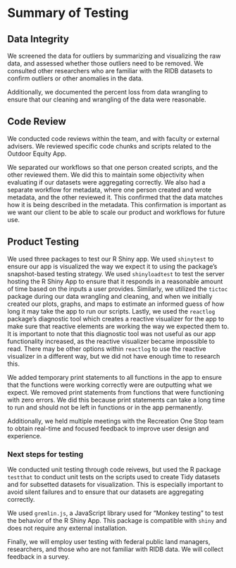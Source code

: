 # Summary of Testing

## Data Integrity

We screened the data for outliers by summarizing and visualizing the raw data, and assessed whether those outliers need to be removed. We consulted other researchers who are familiar with the RIDB datasets to confirm outliers or other anomalies in the data. 

Additionally, we documented the percent loss from data wrangling to ensure that our cleaning and wrangling of the data were reasonable. 

## Code Review

We conducted code reviews within the team, and with faculty or external advisers. We reviewed specific code chunks and scripts related to the Outdoor Equity App. 

We separated our workflows so that one person created scripts, and the other reviewed them. We did this to maintain some objectivity when evaluating if our datasets were aggregating correctly. We also had a separate workflow for metadata, where one person created and wrote metadata, and the other reviewed it. This confirmed that the data matches how it is being described in the metadata. This confirmation is important as we want our client to be able to scale our product and workflows for future use.

## Product Testing

We used three packages to test our R Shiny app. We used `shinytest` to ensure our app is visualized the way we expect it to using the package’s snapshot-based testing strategy. We used `shinyloadtest` to test the server hosting the R Shiny App to ensure that it responds in a reasonable amount of time based on the inputs a user provides. Similarly, we utilized the `tictoc` package during our data wrangling and cleaning, and when we initially created our plots, graphs, and maps to estimate an informed guess of how long it may take the app to run our scripts. Lastly, we used the `reactlog` package's diagnostic tool which creates a reactive visualizer for the app to make sure that reactive elements are working the way we expected them to. It is important to note that this diagnostic tool was not useful as our app functionality increased, as the reactive visualizer became impossible to read. There may be other options within `reactlog` to use the reactive visualizer in a different way, but we did not have enough time to research this.

We added temporary print statements to all functions in the app to ensure that the functions were working correctly were are outputting what we expect. We removed print statements from functions that were functioning with zero errors. We did this because print statements can take a long time to run and should not be left in functions or in the app permanently. 

Additionally, we held multiple meetings with the Recreation One Stop team to obtain real-time and focused feedback to improve user design and experience. 

### Next steps for testing

We conducted unit testing through code reivews, but  used the R package `testthat` to conduct unit tests on the scripts used to create Tidy datasets and for subsetted datasets for visualization. This is especially important to avoid silent failures and to ensure that our datasets are aggregating correctly. 

We used `gremlin.js`, a JavaScript library used for “Monkey testing” to test the behavior of the R Shiny App. This package is compatible with `shiny` and does not require any external installation.

Finally, we will employ user testing with federal public land managers, researchers, and those who are not familiar with RIDB data. We will collect feedback in a survey. 





